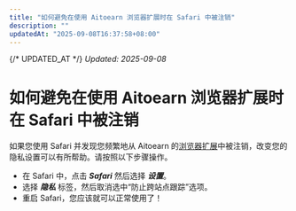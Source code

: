 ```yaml
---
title: "如何避免在使用 Aitoearn 浏览器扩展时在 Safari 中被注销"
description: ""
updatedAt: "2025-09-08T16:37:58+08:00"
---
```

{/* UPDATED_AT */}
_Updated: 2025-09-08_

# 如何避免在使用 Aitoearn 浏览器扩展时在 Safari 中被注销

如果您使用 Safari 并发现您频繁地从 Aitoearn 的[浏览器扩展](https://aitoearn.helpscoutdocs.com/article/653-aitoearn-browser-extension)中被注销，改变您的隐私设置可以有所帮助。请按照以下步骤操作。

- 在 Safari 中，点击 ***Safari*** 然后选择 ***设置***。
- 选择 ***隐私*** 标签，然后取消选中“防止跨站点跟踪”选项。
- 重启 Safari，您应该就可以正常使用了！
